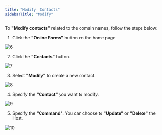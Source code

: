 ```yaml
---
title: "Modify  Contacts"
sidebarTitle: "Modify"
---
```

To **"Modify contacts"** related to the domain names, follow the steps below:

1. Click the **"Online Forms"** button on the home page.

![6](/images/formcontactsimages/6.png)

2. Click the **"Contacts"** button.

![7](/images/formcontactsimages/7.png)

3. Select **"Modify"** to create a new contact.

![8](/images/formcontactsimages/8.png)

4. Specify the **"Contact"** you want to modify.

![9](/images/formcontactsimages/9.png)

5. Specify the **"Command"**. You can choose to **"Update"** or **"Delete"** the Host.

![10](/images/formcontactsimages/10.png)
